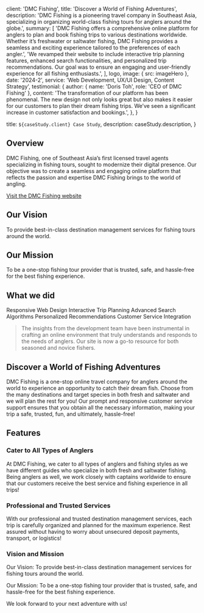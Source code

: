 
  client: 'DMC Fishing',
  title: 'Discover a World of Fishing Adventures',
  description:
    'DMC Fishing is a pioneering travel company in Southeast Asia, specializing in organizing world-class fishing tours for anglers around the globe.',
  summary: [
    'DMC Fishing offers a comprehensive online platform for anglers to plan and book fishing trips to various destinations worldwide. Whether it’s freshwater or saltwater fishing, DMC Fishing provides a seamless and exciting experience tailored to the preferences of each angler.',
    'We revamped their website to include interactive trip planning features, enhanced search functionalities, and personalized trip recommendations. Our goal was to ensure an engaging and user-friendly experience for all fishing enthusiasts.',
  ],
  logo,
  image: { src: imageHero },
  date: '2024-2',
  service: 'Web Development, UX/UI Design, Content Strategy',
  testimonial: {
    author: { name: 'Doris Toh', role: 'CEO of DMC Fishing' },
    content:
      'The transformation of our platform has been phenomenal. The new design not only looks great but also makes it easier for our customers to plan their dream fishing trips. We’ve seen a significant increase in customer satisfaction and bookings.',
  },
}

  title: `${caseStudy.client} Case Study`,
  description: caseStudy.description,
}

## Overview

DMC Fishing, one of Southeast Asia’s first licensed travel agents specializing in fishing tours, sought to modernize their digital presence. Our objective was to create a seamless and engaging online platform that reflects the passion and expertise DMC Fishing brings to the world of angling.

[Visit the DMC Fishing website](http://www.dmcfishing.com/)

## Our Vision

To provide best-in-class destination management services for fishing tours around the world.

## Our Mission

To be a one-stop fishing tour provider that is trusted, safe, and hassle-free for the best fishing experience.

## What we did

<TagList>
  <TagListItem>Responsive Web Design</TagListItem>
  <TagListItem>Interactive Trip Planning</TagListItem>
  <TagListItem>Advanced Search Algorithms</TagListItem>
  <TagListItem>Personalized Recommendations</TagListItem>
  <TagListItem>Customer Service Integration</TagListItem>
</TagList>

<Blockquote author={{ name: 'Doris Toh', role: 'CEO of DMC Fishing' }}>
  The insights from the development team have been instrumental in crafting an
  online environment that truly understands and responds to the needs of
  anglers. Our site is now a go-to resource for both seasoned and novice
  fishers.
</Blockquote>

<StatList>
  <StatListItem value="40%" label="Increase in Engagement" />
  <StatListItem value="35%" label="Growth in Bookings" />
  <StatListItem value="25%" label="Reduction in Bounce Rate" />
  <StatListItem value="4.8" label="Customer Satisfaction Score" />
</StatList>

## Discover a World of Fishing Adventures

DMC Fishing is a one-stop online travel company for anglers around the world to experience an opportunity to catch their dream fish. Choose from the many destinations and target species in both fresh and saltwater and we will plan the rest for you! Our prompt and responsive customer service support ensures that you obtain all the necessary information, making your trip a safe, trusted, fun, and ultimately, hassle-free!

## Features

### Cater to All Types of Anglers

At DMC Fishing, we cater to all types of anglers and fishing styles as we have different guides who specialize in both fresh and saltwater fishing. Being anglers as well, we work closely with captains worldwide to ensure that our customers receive the best service and fishing experience in all trips!

### Professional and Trusted Services

With our professional and trusted destination management services, each trip is carefully organized and planned for the maximum experience. Rest assured without having to worry about unsecured deposit payments, transport, or logistics!

### Vision and Mission

Our Vision: To provide best-in-class destination management services for fishing tours around the world.

Our Mission: To be a one-stop fishing tour provider that is trusted, safe, and hassle-free for the best fishing experience.

We look forward to your next adventure with us!
